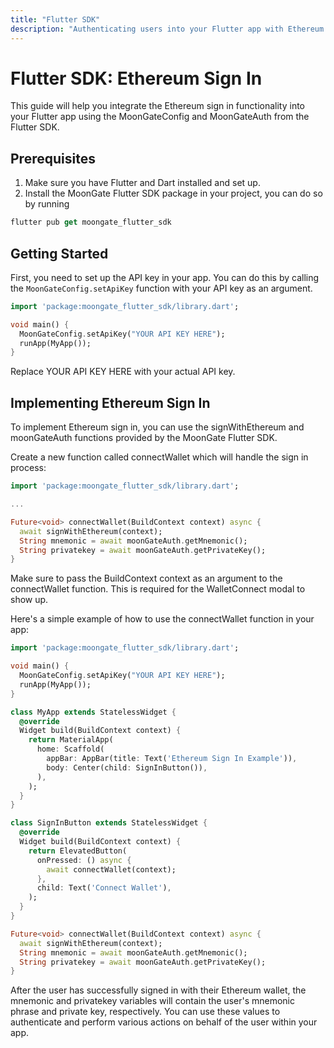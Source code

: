 ```yaml
---
title: "Flutter SDK"
description: "Authenticating users into your Flutter app with Ethereum sign in."
---
```


# Flutter SDK: Ethereum Sign In

This guide will help you integrate the Ethereum sign in functionality into your Flutter app using the MoonGateConfig and MoonGateAuth from the Flutter SDK.

## Prerequisites

1. Make sure you have Flutter and Dart installed and set up.
2. Install the MoonGate Flutter SDK package in your project, you can do so by running
```dart 
flutter pub get moongate_flutter_sdk
```

## Getting Started

First, you need to set up the API key in your app. You can do this by calling the `MoonGateConfig.setApiKey` function with your API key as an argument.

```dart
import 'package:moongate_flutter_sdk/library.dart';

void main() {
  MoonGateConfig.setApiKey("YOUR API KEY HERE");
  runApp(MyApp());
}
```

Replace YOUR API KEY HERE with your actual API key.

## Implementing Ethereum Sign In
To implement Ethereum sign in, you can use the signWithEthereum and moonGateAuth functions provided by the MoonGate Flutter SDK.

Create a new function called connectWallet which will handle the sign in process:
    
```dart
import 'package:moongate_flutter_sdk/library.dart';

...

Future<void> connectWallet(BuildContext context) async {
  await signWithEthereum(context);
  String mnemonic = await moonGateAuth.getMnemonic();
  String privatekey = await moonGateAuth.getPrivateKey();
}
```

Make sure to pass the BuildContext context as an argument to the connectWallet function. This is required for the WalletConnect modal to show up.

Here's a simple example of how to use the connectWallet function in your app:

```dart
import 'package:moongate_flutter_sdk/library.dart';

void main() {
  MoonGateConfig.setApiKey("YOUR API KEY HERE");
  runApp(MyApp());
}

class MyApp extends StatelessWidget {
  @override
  Widget build(BuildContext context) {
    return MaterialApp(
      home: Scaffold(
        appBar: AppBar(title: Text('Ethereum Sign In Example')),
        body: Center(child: SignInButton()),
      ),
    );
  }
}

class SignInButton extends StatelessWidget {
  @override
  Widget build(BuildContext context) {
    return ElevatedButton(
      onPressed: () async {
        await connectWallet(context);
      },
      child: Text('Connect Wallet'),
    );
  }
}

Future<void> connectWallet(BuildContext context) async {
  await signWithEthereum(context);
  String mnemonic = await moonGateAuth.getMnemonic();
  String privatekey = await moonGateAuth.getPrivateKey();
}
```
After the user has successfully signed in with their Ethereum wallet, the mnemonic and privatekey variables will contain the user's mnemonic phrase and private key, respectively. You can use these values to authenticate and perform various actions on behalf of the user within your app.

